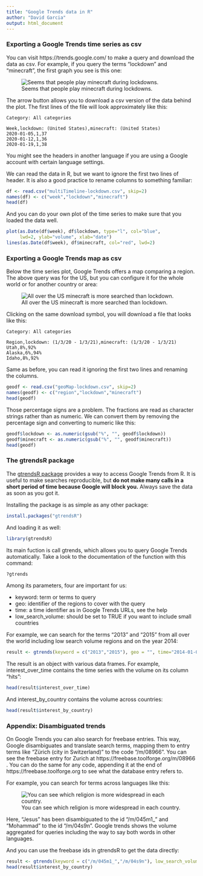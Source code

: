 ```yaml
---
title: "Google Trends data in R"
author: "David Garcia"
output: html_document
---
```


### Exporting a Google Trends time series as csv

You can visit https://trends.google.com/ to make a query and download the data as csv. For example, if you query the terms "lockdown" and "minecraft", the first graph you see is this one:

![Seems that people play minecraft during lockdowns.](GoogleTrendsExport1.png)

The arrow button allows you to download a csv version of the data behind the plot. The first lines of the file will look approximately like this:

```
Category: All categories
   
Week,lockdown: (United States),minecraft: (United States)
2020-01-05,1,37
2020-01-12,1,36
2020-01-19,1,38
```

You might see the headers in another language if you are using a Google account with certain language settings.

We can read the data in R, but we want to ignore the first two lines of header. It is also a good practice to rename columns to something familiar:

```r
df <- read.csv("multiTimeline-lockdown.csv", skip=2)
names(df) <- c("week","lockdown","minecraft")
head(df)
```

And you can do your own plot of the time series to make sure that you loaded the data well.

```r
plot(as.Date(df$week), df$lockdown, type="l", col="blue", 
     lwd=2, ylab="volume", xlab="date")
lines(as.Date(df$week), df$minecraft, col="red", lwd=2)
```

### Exporting a Google Trends map as csv

Below the time series plot, Google Trends offers a map comparing a region. The above query was for the US, but you can configure it for the whole world or for another country or area:

![All over the US minecraft is more searched than lockdown.](GoogleTrendsExport2.png)

Clicking on the same download symbol, you will download a file that looks like this:  
```
Category: All categories

Region,lockdown: (1/3/20 - 1/3/21),minecraft: (1/3/20 - 1/3/21)
Utah,8%,92%
Alaska,6%,94%
Idaho,8%,92%
```

Same as before, you can read it ignoring the first two lines and renaming the columns. 

```r
geodf <- read.csv("geoMap-lockdown.csv", skip=2)
names(geodf) <- c("region","lockdown","minecraft")
head(geodf)
```

Those percentage signs are a problem. The fractions are read as character strings rather than as numeric. We can convert them by removing the percentage sign and converting to numeric like this:

```r
geodf$lockdown <- as.numeric(gsub("%", "", geodf$lockdown))
geodf$minecraft <- as.numeric(gsub("%", "", geodf$minecraft))
head(geodf)
```

### The gtrendsR package

The [gtrendsR package](https://cran.r-project.org/web/packages/gtrendsR/index.html) provides a way to access Google Trends from R. It is useful to make searches reproducible, but **do not make many calls in a short period of time because Google will block you.** Always save the data as soon as you got it.

Installing the package is as simple as any other package:
```r
install.packages("gtrendsR")
```

And loading it as well:
```r
library(gtrendsR)
```

Its main fuction is call gtrends, which allows you to query Google Trends automatically. Take a look to the documentation of the function with this command:
```r
?gtrends
```

Among its parameters, four are important for us:

- keyword: term or terms to query  
- geo: identifier of the regions to cover with the query  
- time: a time identifier as in Google Trends URLs, see the help  
- low_search_volume: should be set to TRUE if you want to include small countries  

For example, we can search for the terms "2013" and "2015" from all over the world including low search volume regions and on the year 2014:
```r
result <- gtrends(keyword = c("2013","2015"), geo = "", time="2014-01-01 2014-12-31", low_search_volume = T)
```

The result is an object with various data frames. For example, interest_over_time contains the time series with the volume on its column "hits":
```r
head(result$interest_over_time)
```
 
And interest_by_country contains the volume across countries:
```r
head(result$interest_by_country)
```

### Appendix: Disambiguated trends

On Google Trends you can also search for freebase entries. This way, Google disambiguates and translate search terms, mapping them to entry terms like "Zürich (city in Switzerland)" to the code "/m/08966". You can see the freebase entry for Zurich at https://freebase.toolforge.org/m/08966 . You can do the same for any code, appending it at the end of https://freebase.toolforge.org to see what the database entry refers to.

For example, you can search for terms across languages like this:

![You can see which religion is more widespread in each country.](jesusmohammad2021.png)

Here, "Jesus" has been disambiguated to the id "/m/045m1_" and "Mohammad" to the id "/m/04s9n". Google trends shows the volume aggregated for queries including the way to say both words in other languages.

And you can use the freebase ids  in gtrendsR to get the data directly:

```r
result <- gtrends(keyword = c("/m/045m1_","/m/04s9n"), low_search_volume = T)
head(result$interest_by_country)
```

